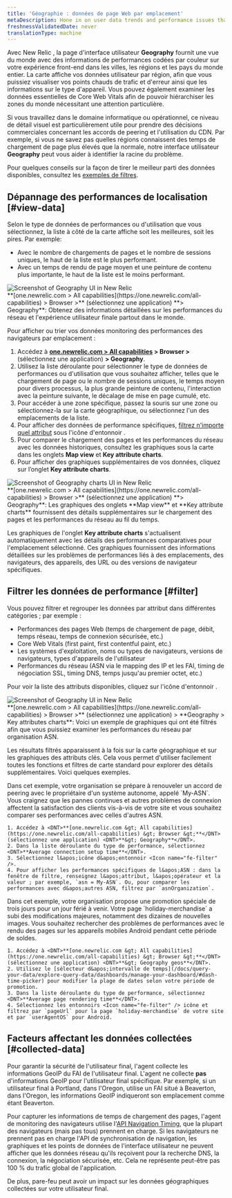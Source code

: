 ```yaml
---
title: 'Géographie : données de page Web par emplacement'
metaDescription: Hone in on user data trends and performance issues that are region-specific with our Geography UI.
freshnessValidatedDate: never
translationType: machine
---
```


Avec New Relic <InlinePopover type="browser" />, la page d&apos;interface utilisateur <DNT>**Geography**</DNT> fournit une vue du monde avec des informations de performances codées par couleur sur votre expérience front-end dans les villes, les régions et les pays du monde entier. La carte affiche vos données utilisateur par région, afin que vous puissiez visualiser vos points chauds de trafic et d&apos;erreur ainsi que les informations sur le type d&apos;appareil. Vous pouvez également examiner les données essentielles de Core Web Vitals afin de pouvoir hiérarchiser les zones du monde nécessitant une attention particulière.

Si vous travaillez dans le domaine informatique ou opérationnel, ce niveau de détail visuel est particulièrement utile pour prendre des décisions commerciales concernant les accords de peering et l&apos;utilisation du CDN. Par exemple, si vous ne savez pas quelles régions connaissent des temps de chargement de page plus élevés que la normale, notre interface utilisateur <DNT>**Geography**</DNT> peut vous aider à identifier la racine du problème.

Pour quelques conseils sur la façon de tirer le meilleur parti des données disponibles, consultez les [exemples de filtres](#filter).

## Dépannage des performances de localisation [#view-data]

Selon le type de données de performances ou d&apos;utilisation que vous sélectionnez, la liste à côté de la carte affiche soit les meilleures, soit les pires. Par exemple:

* Avec le nombre de chargements de pages et le nombre de sessions uniques, le haut de la liste est le plus performant.
* Avec un temps de rendu de page moyen et une peinture de contenu plus importante, le haut de la liste est le moins performant.

<img title="Geography UI" alt="Screenshot of Geography UI in New Relic" src="/images/browser_screenshot-full_geography-summary.webp" />

<figcaption>
  <DNT>**[one.newrelic.com &gt; All capabilities](https://one.newrelic.com/all-capabilities) &gt; Browser &gt;**</DNT> (sélectionnez une application) <DNT>**&gt; Geography**</DNT>: Obtenez des informations détaillées sur les performances du réseau et l&apos;expérience utilisateur finale partout dans le monde.
</figcaption>

Pour afficher ou trier vos données monitoring des performances des navigateurs par emplacement :

1. Accédez à <DNT>**[one.newrelic.com &gt; All capabilities](https://one.newrelic.com/all-capabilities) &gt; Browser &gt;** </DNT>(sélectionnez une application) <DNT>**&gt; Geography**</DNT>.
2. Utilisez la liste déroulante pour sélectionner le type de données de performances ou d&apos;utilisation que vous souhaitez afficher, telles que le chargement de page ou le nombre de sessions uniques, le temps moyen pour divers processus, la plus grande peinture de contenu, l&apos;interaction avec la peinture suivante, le décalage de mise en page cumulé, etc.
3. Pour accéder à une zone spécifique, passez la souris sur une zone ou sélectionnez-la sur la carte géographique, ou sélectionnez l&apos;un des emplacements de la liste.
4. Pour afficher des données de performance spécifiques, [filtrez n&apos;importe quel attribut](#filter) sous l&apos;icône d&apos;entonnoir <Icon name="fe-filter" />.
5. Pour comparer le chargement des pages et les performances du réseau avec les données historiques, consultez les graphiques sous la carte dans les onglets <DNT>**Map view**</DNT> et <DNT>**Key attribute charts**</DNT>.
6. Pour afficher des graphiques supplémentaires de vos données, cliquez sur l’onglet <DNT>**Key attribute charts**</DNT>.

<img title="Geography UI charts" alt="Screenshot of Geography charts UI in New Relic" src="/images/browser_screenshot-full_filterable-graphs.webp" />

<figcaption>
  <DNT>**[one.newrelic.com &gt; All capabilities](https://one.newrelic.com/all-capabilities) &gt; Browser &gt;**</DNT> (sélectionnez une application) <DNT>**&gt; Geography**</DNT>: Les graphiques des onglets <DNT>**Map view**</DNT> et <DNT>**Key attribute charts**</DNT> fournissent des détails supplémentaires sur le chargement des pages et les performances du réseau au fil du temps.
</figcaption>

Les graphiques de l&apos;onglet <DNT>**Key attribute charts**</DNT> s&apos;actualisent automatiquement avec les détails des performances comparatives pour l&apos;emplacement sélectionné. Ces graphiques fournissent des informations détaillées sur les problèmes de performances liés à des emplacements, des navigateurs, des appareils, des URL ou des versions de navigateur spécifiques.

## Filtrer les données de performance [#filter]

Vous pouvez filtrer et regrouper les données par attribut dans différentes catégories ; par exemple :

* Performances des pages Web (temps de chargement de page, débit, temps réseau, temps de connexion sécurisée, etc.)
* Core Web Vitals (first paint, first contentful paint, etc.)
* Les systèmes d&apos;exploitation, noms ou types de navigateurs, versions de navigateurs, types d&apos;appareils de l&apos;utilisateur
* Performances du réseau (ASN via le mapping des IP et les FAI, timing de négociation SSL, timing DNS, temps jusqu&apos;au premier octet, etc.)

Pour voir la liste des attributs disponibles, cliquez sur l&apos;icône d&apos;entonnoir <Icon name="fe-filter" />.

<img title="Geography UI" alt="Screenshot of Geography UI in New Relic" src="/images/browser_screenshot-full_key-attributes.webp" />

<figcaption>
  <DNT>**[one.newrelic.com &gt; All capabilities](https://one.newrelic.com/all-capabilities) &gt; Browser &gt;**</DNT> (sélectionnez une application) &gt; <DNT>**Geography &gt; Key attributes charts**</DNT>: Voici un exemple de graphiques qui ont été filtrés afin que vous puissiez examiner les performances du réseau par organisation ASN.
</figcaption>

Les résultats filtrés apparaissent à la fois sur la carte géographique et sur les graphiques des attributs clés. Cela vous permet d&apos;utiliser facilement toutes les fonctions et filtres de carte standard pour explorer des détails supplémentaires. Voici quelques exemples.

<CollapserGroup>
  <Collapser id="example-asn" title="Exemple : Performances réseau insatisfaisantes selon ASN">
    Dans cet exemple, votre organisation se prépare à renouveler un accord de peering avec le propriétaire d&apos;un système autonome, appelé `My-ASN`. Vous craignez que les pannes continues et autres problèmes de connexion affectent la satisfaction des clients vis-à-vis de votre site et vous souhaitez comparer ses performances avec celles d&apos;autres ASN.

    1. Accédez à <DNT>**[one.newrelic.com &gt; All capabilities](https://one.newrelic.com/all-capabilities) &gt; Browser &gt;**</DNT> (sélectionnez une application) <DNT>**&gt; Geography**</DNT>.
    2. Dans la liste déroulante du type de performance, sélectionnez <DNT>**Average connection setup time**</DNT>.
    3. Sélectionnez l&apos;icône d&apos;entonnoir <Icon name="fe-filter" />.
    4. Pour afficher les performances spécifiques de l&apos;ASN : dans la fenêtre de filtre, renseignez l&apos;attribut, l&apos;opérateur et la valeur ; par exemple, `asn = My-ASN`. Ou, pour comparer les performances avec d&apos;autres ASN, filtrez par `asnOrganization`.
  </Collapser>

  <Collapser id="example-promo" title="Exemple : Performances de rendu de page pendant une promotion des ventes">
    Dans cet exemple, votre organisation propose une promotion spéciale de trois jours pour un jour férié à venir. Votre page `holiday-merchandise` a subi des modifications majeures, notamment des dizaines de nouvelles images. Vous souhaitez rechercher des problèmes de performances avec le rendu des pages sur les appareils mobiles Android pendant cette période de soldes.

    1. Accédez à <DNT>**[one.newrelic.com &gt; All capabilities](https://one.newrelic.com/all-capabilities) &gt; Browser &gt;**</DNT> (sélectionnez une application) <DNT>**&gt; Geography geos**</DNT>.
    2. Utilisez le [sélecteur d&apos;intervalle de temps](/docs/query-your-data/explore-query-data/dashboards/manage-your-dashboard/#dash-time-picker) pour modifier la plage de dates selon votre période de promotion.
    3. Dans la liste déroulante du type de performance, sélectionnez <DNT>**Average page rendering time**</DNT>.
    4. Sélectionnez les entonnoirs <Icon name="fe-filter" /> icône et filtrez par `pageUrl` pour la page `holiday-merchandise` de votre site et par `userAgentOS` pour Android.
  </Collapser>
</CollapserGroup>

## Facteurs affectant les données collectées [#collected-data]

Pour garantir la sécurité de l&apos;utilisateur final, l&apos;agent collecte les informations GeoIP du FAI de l&apos;utilisateur final. L&apos;agent ne collecte **pas** d&apos;informations GeoIP pour l&apos;utilisateur final spécifique. Par exemple, si un utilisateur final à Portland, dans l&apos;Oregon, utilise un FAI situé à Beaverton, dans l&apos;Oregon, les informations GeoIP indiqueront son emplacement comme étant Beaverton.

Pour capturer les informations de temps de chargement des pages, l&apos;agent de monitoring des navigateurs utilise l&apos;[API Navigation Timing](/docs/browser/new-relic-browser/browser-agent-apis/navigation-timing-api), que la plupart des navigateurs (mais pas tous) prennent en charge. Si les navigateurs ne prennent pas en charge l&apos;API de synchronisation de navigation, les graphiques et les points de données de l&apos;interface utilisateur ne peuvent afficher que les données réseau qu&apos;ils reçoivent pour la recherche DNS, la connexion, la négociation sécurisée, etc. Cela ne représente peut-être pas 100 % du trafic global de l&apos;application.

De plus, pare-feu peut avoir un impact sur les données géographiques collectées sur votre utilisateur final.